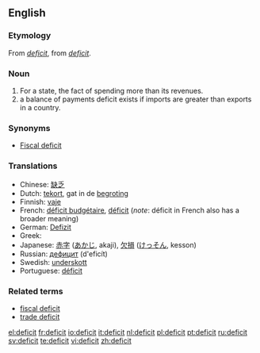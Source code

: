{{see|déficit}}
==English==

===Etymology===
From {{F.}} ''[[déficit|deficit]]'', from {{L.}} ''[[#Latin|deficit]]''.

===Noun===
{{wikipedia}}
{{en-noun}}

# For a state, the fact of spending more than its revenues.
# a balance of payments deficit exists if imports are greater than exports in a country.

===Synonyms===
*[[Fiscal deficit]]

===Translations===
{{rfc-level|Translations at L3+ (AutoFormat would have corrected level of Synonyms)}}
*Chinese: [[缺乏]]
*Dutch: [[tekort]], gat {{n}} in de [[begroting]] {{f}}
*Finnish: [[vaje]]
*French: [[déficit budgétaire]], [[déficit]] (''note'': déficit in French also has a broader meaning)
*German: [[Defizit]] {{n}}
*Greek: {{t|el|έλλειμμα|n}}
*Japanese: [[赤字]] ([[あかじ]], akaji), [[欠損]] ([[けっそん]], kesson)
*Russian: [[дефицит]] (d'eficít) {{m}}
*Swedish: [[underskott]]
*Portuguese: [[déficit]]

===Related terms===
*[[fiscal deficit]]
*[[trade deficit]]

[[el:deficit]]
[[fr:deficit]]
[[io:deficit]]
[[it:deficit]]
[[nl:deficit]]
[[pl:deficit]]
[[pt:deficit]]
[[ru:deficit]]
[[sv:deficit]]
[[te:deficit]]
[[vi:deficit]]
[[zh:deficit]]